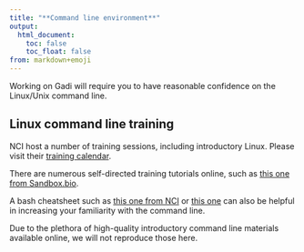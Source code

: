 ```yaml
---
title: "**Command line environment**"
output:
  html_document:
    toc: false
    toc_float: false
from: markdown+emoji
---
```


Working on Gadi will require you to have reasonable confidence on the Linux/Unix command line. 

## Linux command line training

NCI host a number of training sessions, including introductory Linux. Please visit their [training calendar](https://opus.nci.org.au/spaces/Help/pages/48497461/NCI+Training+and+Educational+Events). 

There are numerous self-directed training tutorials online, such as [this one from Sandbox.bio](https://sandbox.bio/tutorials/carpentries-shell-novice/).

A bash cheatsheet such as [this one from NCI](https://opus.nci.org.au/spaces/Help/pages/90308858/Linux+Command+Quick+Reference) or [this one](https://devhints.io/bash) can also be helpful in increasing your familiarity with the command line. 

Due to the plethora of high-quality introductory command line materials available online, we will not reproduce those here. 




